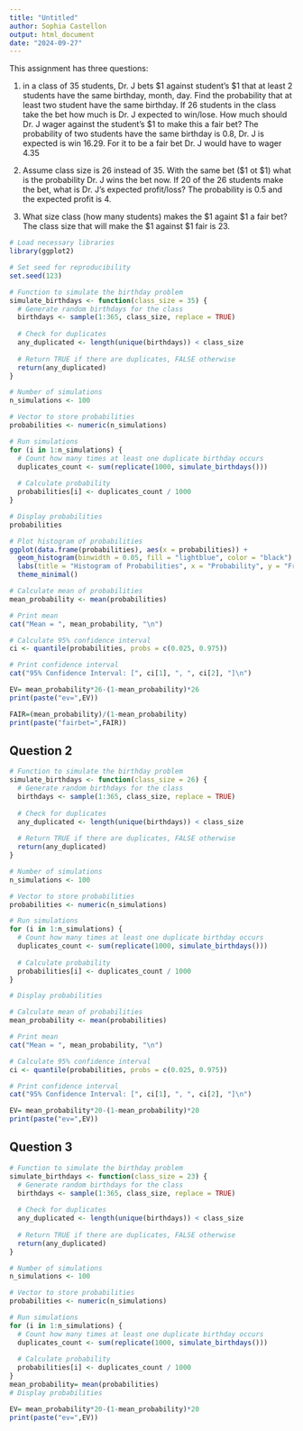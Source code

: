 ```yaml
---
title: "Untitled"
author: Sophia Castellon
output: html_document
date: "2024-09-27"
---
```



This assignment has three questions:  

1. in a class of 35 students, Dr. J bets $1 against student's $1  that at least 2 students have the same birthday, month, day.
Find the probability that at least two student have the same birthday.  If 26 students in the class take the bet how much is Dr. J expected to win/lose.   How much should Dr. J wager against the student's $1 to make this a fair bet?
  The probability of two students have the same birthday is 0.8, Dr. J is expected is win 16.29. For it to be a fair bet Dr. J would have to wager 4.35

2. Assume class size is 26 instead of 35.  With the same bet ($1 ot $1) what is the probability Dr. J wins the bet now.  If 20 of the 26 students make the bet, what is Dr. J's expected profit/loss? 
 The probability is 0.5 and the expected profit is 4.

3. What size class (how many students) makes the $1 againt $1 a fair bet? 
  The class size that will make the $1 against $1 fair is 23. 

```r
# Load necessary libraries
library(ggplot2)

# Set seed for reproducibility
set.seed(123)
```


```r
# Function to simulate the birthday problem
simulate_birthdays <- function(class_size = 35) {
  # Generate random birthdays for the class
  birthdays <- sample(1:365, class_size, replace = TRUE)
  
  # Check for duplicates
  any_duplicated <- length(unique(birthdays)) < class_size
  
  # Return TRUE if there are duplicates, FALSE otherwise
  return(any_duplicated)
}

# Number of simulations
n_simulations <- 100

# Vector to store probabilities
probabilities <- numeric(n_simulations)

# Run simulations
for (i in 1:n_simulations) {
  # Count how many times at least one duplicate birthday occurs
  duplicates_count <- sum(replicate(1000, simulate_birthdays()))
  
  # Calculate probability
  probabilities[i] <- duplicates_count / 1000
}

# Display probabilities
probabilities
```


```r
# Plot histogram of probabilities
ggplot(data.frame(probabilities), aes(x = probabilities)) +
  geom_histogram(binwidth = 0.05, fill = "lightblue", color = "black") +
  labs(title = "Histogram of Probabilities", x = "Probability", y = "Frequency") +
  theme_minimal()
```

```r
# Calculate mean of probabilities
mean_probability <- mean(probabilities)

# Print mean
cat("Mean = ", mean_probability, "\n")

# Calculate 95% confidence interval
ci <- quantile(probabilities, probs = c(0.025, 0.975))

# Print confidence interval
cat("95% Confidence Interval: [", ci[1], ", ", ci[2], "]\n")
```

```r
EV= mean_probability*26-(1-mean_probability)*26
print(paste("ev=",EV))
```

```r
FAIR=(mean_probability)/(1-mean_probability)
print(paste("fairbet=",FAIR))
```
## Question 2 


```r
# Function to simulate the birthday problem
simulate_birthdays <- function(class_size = 26) {
  # Generate random birthdays for the class
  birthdays <- sample(1:365, class_size, replace = TRUE)
  
  # Check for duplicates
  any_duplicated <- length(unique(birthdays)) < class_size
  
  # Return TRUE if there are duplicates, FALSE otherwise
  return(any_duplicated)
}

# Number of simulations
n_simulations <- 100

# Vector to store probabilities
probabilities <- numeric(n_simulations)

# Run simulations
for (i in 1:n_simulations) {
  # Count how many times at least one duplicate birthday occurs
  duplicates_count <- sum(replicate(1000, simulate_birthdays()))
  
  # Calculate probability
  probabilities[i] <- duplicates_count / 1000
}

# Display probabilities
```

```r
# Calculate mean of probabilities
mean_probability <- mean(probabilities)

# Print mean
cat("Mean = ", mean_probability, "\n")

# Calculate 95% confidence interval
ci <- quantile(probabilities, probs = c(0.025, 0.975))

# Print confidence interval
cat("95% Confidence Interval: [", ci[1], ", ", ci[2], "]\n")
```

```r
EV= mean_probability*20-(1-mean_probability)*20
print(paste("ev=",EV))
```
## Question 3

```r
# Function to simulate the birthday problem
simulate_birthdays <- function(class_size = 23) {
  # Generate random birthdays for the class
  birthdays <- sample(1:365, class_size, replace = TRUE)
  
  # Check for duplicates
  any_duplicated <- length(unique(birthdays)) < class_size
  
  # Return TRUE if there are duplicates, FALSE otherwise
  return(any_duplicated)
}

# Number of simulations
n_simulations <- 100

# Vector to store probabilities
probabilities <- numeric(n_simulations)

# Run simulations
for (i in 1:n_simulations) {
  # Count how many times at least one duplicate birthday occurs
  duplicates_count <- sum(replicate(1000, simulate_birthdays()))
  
  # Calculate probability
  probabilities[i] <- duplicates_count / 1000
}
mean_probability= mean(probabilities)
# Display probabilities
```

```r
EV= mean_probability*20-(1-mean_probability)*20
print(paste("ev=",EV))
```


